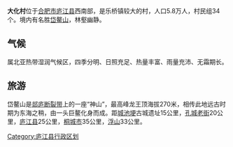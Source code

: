 {{unreferenced|time=2013-11-05T04:33:29+00:00}}
'''大化村'''位于[[合肥市|合肥市]][[庐江县|庐江县]]西南部，是乐桥镇较大的村，人口5.8万人，村民组34个。境内有名胜[[岱鳌山|岱鳌山]]，林壑幽静。

==气候==
属北亚热带湿润气候区，四季分明、日照充足、热量丰富、雨量充沛、无霜期长。
==旅游==
岱鳌山是[[郯庐断裂带|郯庐断裂带]]上的一座“神山”，最高峰龙王顶海拔270米，相传此地远古时期为东海之稍，由一头巨鳌化身而成。距[[城池埂|城池埂]]古城遗址15公里，[[孔城老街|孔城老街]]20公里，[[庐江县|庐江县]]25公里，[[桐城市|桐城市]]35公里，[[浮山|浮山]]33公里。

[[Category:庐江县行政区划|Category:庐江县行政区划]]